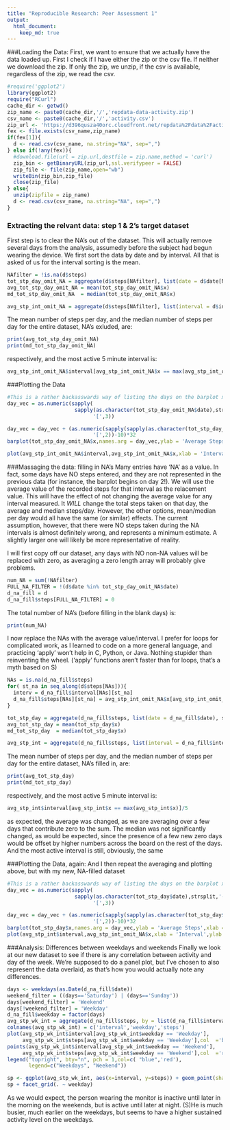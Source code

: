 ```yaml
---
title: "Reproducible Research: Peer Assessment 1"
output: 
  html_document:
    keep_md: true
---
```


###Loading the Data:
First, we want to ensure that we actually have the data loaded up. First I check if I have either the zip or the csv file.  If neither we download the zip.  If only the zip, we unzip, if the csv is available, regardless of the zip, we read the csv.
```r
#require('ggplot2')
library(ggplot2)
require("RCurl")
cache_dir <- getwd()
zip_name <- paste0(cache_dir,'/','repdata-data-activity.zip')
csv_name <- paste0(cache_dir,'/','activity.csv')
zip_url <- 'https://d396qusza40orc.cloudfront.net/repdata%2Fdata%2Factivity.zip'
fex <- file.exists(csv_name,zip_name)
if(fex[1]){
  d <- read.csv(csv_name, na.string="NA", sep=",")
} else if(!any(fex)){
  #download.file(url = zip.url,destfile = zip.name,method = 'curl')
  zip_bin <- getBinaryURL(zip_url,ssl.verifypeer = FALSE)
  zip_file <- file(zip_name,open="wb")
  writeBin(zip_bin,zip_file)
  close(zip_file)
} else{
  unzip(zipfile = zip_name)
  d <- read.csv(csv_name, na.string="NA", sep=",")
}

```

### Extracting the relvant data: step 1 & 2's target dataset
First step is to clear the NA's out of the dataset.  This will actually remove several days from the analysis, assumedly before the subject had begun wearing the device.  We first sort the data by date and by interval.  All that is asked of us for the interval sorting is the mean.
```r
NAfilter = !is.na(d$steps)
tot_stp_day_omit_NA = aggregate(d$steps[NAfilter], list(date = d$date[NAfilter]), sum)
avg_tot_stp_day_omit_NA = mean(tot_stp_day_omit_NA$x)
md_tot_stp_day_omit_NA  = median(tot_stp_day_omit_NA$x)

avg_stp_int_omit_NA = aggregate(d$steps[NAfilter], list(interval = d$interval[NAfilter]), mean)


```


The mean number of steps per day, and the median number of steps per day for the entire dataset, NA's exluded, are:
```r
print(avg_tot_stp_day_omit_NA)
print(md_tot_stp_day_omit_NA)
```
respectively, and the most active 5 minute interval is:
```r
avg_stp_int_omit_NA$interval[avg_stp_int_omit_NA$x == max(avg_stp_int_omit_NA$x)]/5
```

###Plotting the Data
```r
#This is a rather backasswards way of listing the days on the barplot x-axis.  As always fault lays with R for it's failings.
day_vec = as.numeric(sapply(
                      sapply(as.character(tot_stp_day_omit_NA$date),strsplit,'-'),
                            '[',3))

day_vec = day_vec + (as.numeric(sapply(sapply(as.character(tot_stp_day_omit_NA$date),strsplit,'-'),
                            '[',2))-10)*32
barplot(tot_stp_day_omit_NA$x,names.arg = day_vec,ylab = 'Average Steps',xlab = 'Day')

plot(avg_stp_int_omit_NA$interval,avg_stp_int_omit_NA$x,xlab = 'Interval',ylab = 'Steps')
```

###Massaging the data: filling in NA's
Many entries have 'NA' as a value.  In fact, some days have NO steps entered, and they are not represented in the previous data (for instance, the barplot begins on day 2!).  We will use the average value of the recorded steps for that interval as the relacement value.  This will have the effect of not changing the average value for any interval measured.  It *WILL* change the total steps taken on that day, the average and median steps/day.  However, the other options, mean/median per day would all have the same (or similar) effects.  The current assumption, however, that there were NO steps taken during the NA intervals is almost definitely wrong, and represents a minimum estimate.  A slightly larger one will likely be more representative of reality.

I will first copy off our dataset, any days with NO non-NA values will be replaced with zero, as averaging a zero length array will probably give problems.

```r
num_NA = sum(!NAfilter)
FULL_NA_FILTER = !(d$date %in% tot_stp_day_omit_NA$date)
d_na_fill = d
d_na_fill$steps[FULL_NA_FILTER] = 0
```

The total number of NA's (before filling in the blank days) is:
```r
print(num_NA)
```

I now replace the NAs with the average value/interval.  I prefer for loops for complicated work, as I learned to code on a more general language, and practicing 'apply' won't help in C, Python, or Java.  Nothing stupider than reinventing the wheel. ('apply' functions aren't faster than for loops, that's a myth based on S)

```r
NAs = is.na(d_na_fill$steps)
for( st_na in seq_along(d$steps[NAs])){
  interv = d_na_fill$interval[NAs][st_na]
  d_na_fill$steps[NAs][st_na] = avg_stp_int_omit_NA$x[avg_stp_int_omit_NA$interval == interv]
}
```

```r
tot_stp_day = aggregate(d_na_fill$steps, list(date = d_na_fill$date), sum)
avg_tot_stp_day = mean(tot_stp_day$x)
md_tot_stp_day  = median(tot_stp_day$x)

avg_stp_int = aggregate(d_na_fill$steps, list(interval = d_na_fill$interval), mean)


```

The mean number of steps per day, and the median number of steps per day for the entire dataset, NA's filled in, are:
```r
print(avg_tot_stp_day)
print(md_tot_stp_day)
```
respectively, and the most active 5 minute interval is:
```r
avg_stp_int$interval[avg_stp_int$x == max(avg_stp_int$x)]/5
```
as expected, the average was changed, as we are averaging over a few days that contribute zero to the sum.  The median was not significantly changed, as would be expected, since the presence of a few new zero days would be offset by higher numbers across the board on the rest of the days.  And the most active interval is still, obviously, the same

###Plotting the Data, again:
And I then repeat the averaging and plotting above, but with my new, NA-filled dataset 

```r
#This is a rather backasswards way of listing the days on the barplot x-axis.  As always fault lays with R for it's failings.
day_vec = as.numeric(sapply(
                      sapply(as.character(tot_stp_day$date),strsplit,'-'),
                            '[',3))

day_vec = day_vec + (as.numeric(sapply(sapply(as.character(tot_stp_day$date),strsplit,'-'),
                            '[',2))-10)*32
barplot(tot_stp_day$x,names.arg = day_vec,ylab = 'Average Steps',xlab = 'Day')
plot(avg_stp_int$interval,avg_stp_int_omit_NA$x,xlab = 'Interval',ylab = 'Steps')
```

###Analysis: Differences between weekdays and weekends
Finally we look at our new dataset to see if there is any correlation between activity and day of the week.  We're supposed to do a panel plot, but I've chosen to also represent the data overlaid, as that's how you would actually note any differences.

```r
days <- weekdays(as.Date(d_na_fill$date))
weekend_filter = ((days=='Saturday') | (days=='Sunday'))
days[weekend_filter] = 'Weekend'
days[!weekend_filter] = 'Weekday'
d_na_fill$weekday = factor(days)
avg_stp_wk_int = aggregate(d_na_fill$steps, by = list(d_na_fill$interval,d_na_fill$weekday), mean)
colnames(avg_stp_wk_int) = c('interval','weekday','steps')
plot(avg_stp_wk_int$interval[avg_stp_wk_int$weekday == 'Weekday'],
     avg_stp_wk_int$steps[avg_stp_wk_int$weekday == 'Weekday'],col  ='blue',xlab = 'Interval',ylab = 'Steps')
points(avg_stp_wk_int$interval[avg_stp_wk_int$weekday == 'Weekend'],
     avg_stp_wk_int$steps[avg_stp_wk_int$weekday == 'Weekend'],col  ='red')
legend("topright", bty="n", pch = 1,col=c( "blue",'red'),
       legend=c("Weekdays", "Weekend"))

sp <- ggplot(avg_stp_wk_int, aes(x=interval, y=steps)) + geom_point(shape=1)
sp + facet_grid(. ~ weekday)
```

As we would expect, the person wearing the monitor is inactive until later in the morning on the weekends, but is active until later at night. (S)He is much busier, much earlier on the weekdays, but seems to have a higher sustained activity level on the weekdays.